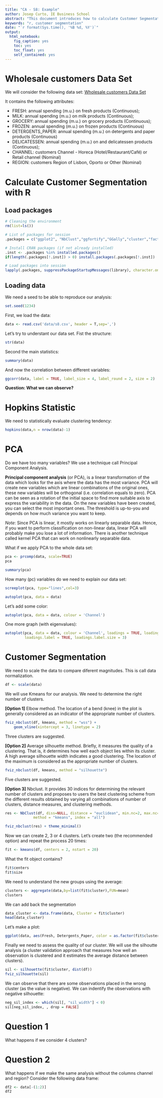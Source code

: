 ```yaml
---
title: "CA - S8: Example"
author: Josep Curto, IE Business School
abstract: "This document introduces how to calculate Customer Segmentation with R. In particular, with k-means."
keywords: "r, customer segmentation"
date: "`r format(Sys.time(), '%B %d, %Y')`"
output: 
  html_notebook: 
    fig_caption: yes
    toc: yes
    toc_float: yes
    self_contained: yes
---
```


# Wholesale customers Data Set

We will consider the following data set: [Wholesale customers Data Set](Abreu, N. (2011). Analise do perfil do cliente Recheio e desenvolvimento de um sistema promocional. Mestrado em Marketing, ISCTE-IUL, Lisbon)
 
It contains the following attributes:

 - FRESH: annual spending (m.u.) on fresh products (Continuous); 
 - MILK: annual spending (m.u.) on milk products (Continuous); 
 - GROCERY: annual spending (m.u.) on grocery products (Continuous); 
 - FROZEN: annual spending (m.u.) on frozen products (Continuous) 
 - DETERGENTS_PAPER: annual spending (m.u.) on detergents and paper products (Continuous) 
 - DELICATESSEN: annual spending (m.u.) on and delicatessen products (Continuous); 
 - CHANNEL: customers Channel - Horeca (Hotel/Restaurant/Café) or Retail channel (Nominal) 
 - REGION: customers Region of Lisbon, Oporto or Other (Nominal) 

# Calculate Customer Segmentation with R

## Load packages

```r
# Cleaning the environment
rm(list=ls())

# List of packages for session
.packages = c("ggplot2", "NbClust","ggfortify","GGally","cluster","factoextra","clustertend")

# Install CRAN packages (if not already installed)
.inst <- .packages %in% installed.packages()
if(length(.packages[!.inst]) > 0) install.packages(.packages[!.inst])

# Load packages into session 
lapply(.packages, suppressPackageStartupMessages(library), character.only=TRUE)
```

## Loading data

We need a seed to be able to reproduce our analysis:

```r
set.seed(1234)
```

First, we load the data:

```r
data <- read.csv('data/s8.csv', header = T,sep=',')
```

Let's try to understant our data set. Fist the structure:

```r
str(data)
```

Second the main statistics:

```r
summary(data)
```

And now the correlation between different variables:

```r
ggcorr(data, label = TRUE, label_size = 4, label_round = 2, size = 2)
```

**Question: What we can observe?**

# Hopkins Statistic

We need to statistically evaluate clustering tendency:

```r
hopkins(data,n = nrow(data)-1)
```

# PCA

Do we have too many variables? We use a technique call Principal Component Analysis. 

**Principal component analysis** (or PCA), is a linear transformation of the data which looks for the axis where the data has the most variance. PCA will create new variables which are linear combinations of the original ones, these new variables will be orthogonal (i.e. correlation equals to zero). PCA can be seen as a rotation of the initial space to find more suitable axis to express the variability in the data.
On the new variables have been created, you can select the most important ones. The threshold is up-to-you and depends on how much variance you want to keep.

*Note*: Since PCA is linear, it mostly works on linearly separable data. Hence, if you want to perform classification on non-linear data, linear PCA will probably make you lose a lot of information.
There is another technique called kernel PCA that can work on nonlinearly separable data.

What if we apply PCA to the whole data set:

```r
pca <- prcomp(data, scale=TRUE)
pca
```

```r
summary(pca)
```

How many (pc) variables do we need to explain our data set:

```r
screeplot(pca, type="lines",col=3)
```

```r
autoplot(pca, data = data)
```

Let's add some color:

```r
autoplot(pca, data = data, colour = 'Channel')
```

One more graph (with eigenvalues):

```r
autoplot(pca, data = data, colour = 'Channel', loadings = TRUE, loadings.colour = 'blue',
         loadings.label = TRUE, loadings.label.size = 3)
```

# Customer Segmentation

We need to scale the data to compare diferent magnitudes. This is call data normalization.

```r
df <- scale(data) 
```

We will use Kmeans for our analysis. We need to determine the right number of clusters. 

**[Option 1]** Elbow method. The location of a bend (knee) in the plot is generally considered as an indicator of the appropriate number of clusters.

```r
fviz_nbclust(df, kmeans, method = "wss") +
    geom_vline(xintercept = 3, linetype = 2)
```

Three clusters are suggested.

**[Option 2]** Average silhouette method. Briefly, it measures the quality of a clustering. That is, it determines how well each object lies within its cluster. A high average silhouette width indicates a good clustering. The location of the maximum is considered as the appropriate number of clusters.

```r
fviz_nbclust(df, kmeans, method = "silhouette")
```

Five clusters are suggested.

**[Option 3]** Nbclust. It provides 30 indices for determining the relevant number of clusters and proposes to users the best clustering scheme from the different results obtained by varying all combinations of number of clusters, distance measures, and clustering methods.

```r
res <- NbClust(df, diss=NULL, distance = "euclidean", min.nc=2, max.nc=20, 
             method = "kmeans", index = "all")

fviz_nbclust(res) + theme_minimal()
```

Now we can create 2, 3 or 4 clusters. Let's create two (the recommended option) and repeat the process 20 times:

```r
fit <- kmeans(df, centers = 2, nstart = 20)
```

What the fit object contains?

```r
fit$centers
fit$size
```

We need to understand the new groups using the average:

```r
clusters <- aggregate(data,by=list(fit$cluster),FUN=mean)
clusters
```

We can add back the segmentation

```r
data_cluster <- data.frame(data, Cluster = fit$cluster)
head(data_cluster)
```

Let's make a plot:

```r
ggplot(data, aes(Fresh, Detergents_Paper, color = as.factor(fit$cluster))) + geom_point()
```

Finally we need to assess the quality of our cluster. We will use the silhoutte analysis (a cluster validation approach that measures how well an observation is clustered and it estimates the average distance between clusters).

```r
sil <- silhouette(fit$cluster, dist(df))
fviz_silhouette(sil)
```

We can observe that there are some observations placed in the wrong cluster (as the value is negative). We can indentify the observations with negative silhouette:

```r
neg_sil_index <- which(sil[, "sil_width"] < 0)
sil[neg_sil_index, , drop = FALSE]
```

# Question 1

What happens if we consider 4 clusters? 

# Question 2

What happens if we make the same analysis without the columns channel and region? Consider the following data frame:

```r
df2 <- data[-(1:2)]
df2
```
